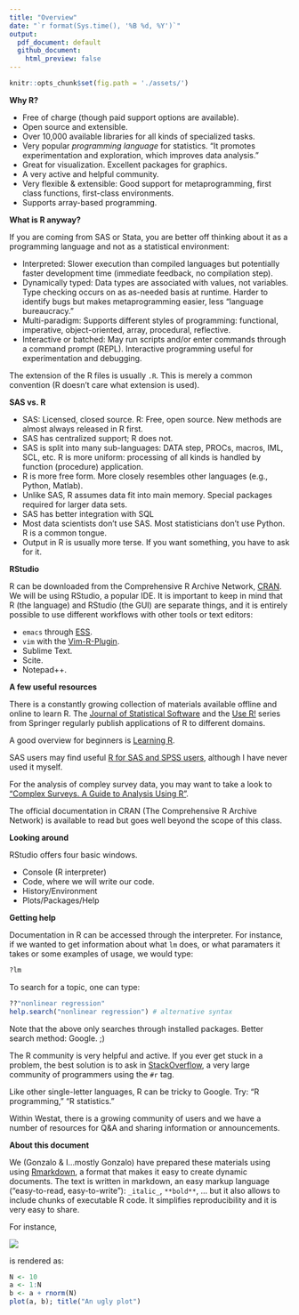 --- 
title: "Overview"
date: "`r format(Sys.time(), '%B %d, %Y')`"
output: 
  pdf_document: default
  github_document: 
    html_preview: false
---


```{r setup, include=FALSE, cache=FALSE}
knitr::opts_chunk$set(fig.path = './assets/')
```


**Why R?**

- Free of charge (though paid support options are available).
- Open source and extensible.
- Over 10,000 available libraries for all kinds of specialized tasks.
-	Very popular *programming language* for statistics. "It promotes experimentation and exploration, which improves data analysis."
-	Great for visualization. Excellent packages for graphics.
-	A very active and helpful community.
- Very flexible & extensible: Good support for metaprogramming, first class functions, first-class environments.
- Supports array-based programming.

**What is R anyway?**

If you are coming from SAS or Stata, you are better off thinking about it as a programming language and not as a statistical environment:

- Interpreted: Slower execution than compiled languages but potentially faster development time (immediate feedback, no compilation step).
- Dynamically typed: Data types are associated with values, not variables. Type checking occurs on as as-needed basis at runtime. Harder to identify bugs but makes metaprogramming easier, less "language bureaucracy."
- Multi-paradigm: Supports different styles of programming: functional, imperative, object-oriented, array, procedural, reflective.
- Interactive or batched: May run scripts and/or enter commands through a command prompt (REPL). Interactive programming useful for experimentation and debugging.

The extension of the R files is usually `.R`. This is merely a common convention (R doesn't care what extension is used).

**SAS vs. R**

- SAS: Licensed, closed source. R: Free, open source. New methods are almost always released in R first.
- SAS has centralized support; R does not.
- SAS is split into many sub-languages: DATA step, PROCs, macros, IML, SCL, etc. R is more uniform: processing of all kinds is handled by function (procedure) application.
- R is more free form. More closely resembles other languages (e.g., Python, Matlab).
- Unlike SAS, R assumes data fit into main memory. Special packages required for larger data sets.
- SAS has better integration with SQL
- Most data scientists don't use SAS. Most statisticians don't use Python. R is a common tongue.
- Output in R is usually more terse.  If you want something, you have to ask for it.

**RStudio**

R can be downloaded from the Comprehensive R Archive Network,
[CRAN](https//cran.r-project.org). We will be using RStudio, a popular IDE. It
is important to keep in mind that R (the language) and RStudio (the GUI) are
separate things, and it is entirely possible to use different workflows with
other tools or text editors:

- `emacs` through [ESS](http://ess.r-project.org/).
- `vim` with the [Vim-R-Plugin](http://www.vim.org/scripts/script.php?script_id=2628).
- Sublime Text.
- Scite.
- Notepad++.

**A few useful resources**

There is a constantly growing collection of materials available offline and
online to learn R. The
[Journal of Statistical Software](http://www.jstatsoft.org/index) and the
[Use R!](http://www.springer.com/series/6991) series from Springer regularly
publish applications of R to different domains.

A good overview for beginners is
[Learning R](http://shop.oreilly.com/product/0636920028352.do).

SAS users may find useful
[R for SAS and SPSS users](http://www.springer.com/us/book/9781461406846),
although I have never used it myself.

For the analysis of compley survey data, you may want to take a look to ["Complex
Surveys. A Guide to Analysis Using R"](http://r-survey.r-forge.r-project.org/svybook/). 

The official documentation in CRAN (The Comprehensive R Archive Network) is available to read but goes well beyond the scope of this class.

**Looking around**

RStudio offers four basic windows. 

- Console (R interpreter)
- Code, where we will write our code.
- History/Environment
- Plots/Packages/Help

**Getting help**

Documentation in R can
be accessed through the interpreter. For instance, if we wanted to get
information about what `lm` does, or what paramaters it takes or some examples
of usage, we would type:
```{r eval=FALSE}
?lm
```

To search for a topic, one can type:
```{r eval=FALSE}
??"nonlinear regression"
help.search("nonlinear regression") # alternative syntax
```

Note that the above only searches through installed packages. Better search method: Google. ;)

The R community is very helpful and active. If you ever get stuck in a problem, the best solution is to ask in 
[StackOverflow](http://stackoverflow.com/), a very large community of
programmers using the `#r` tag. 

Like other single-letter languages, R can be tricky to Google. Try: "R programming," "R statistics."

Within Westat, there is a growing community of users and we have a number of
resources for Q&A and sharing information or announcements.

**About this document**

We (Gonzalo & I...mostly Gonzalo) have prepared these materials using using
[Rmarkdown](http://rmarkdown.rstudio.com/), a format that makes it easy to
create dynamic documents. The text is written in markdown, an easy
markup language ("easy-to-read, easy-to-write"): `_italic_`, `**bold**`,
... but it also allows to include chunks of executable R code. It simplifies
reproducibility and it is very easy to share.

For instance, 

<p align="left">
<img src ="assets/raw-rmarkdown.png">
</p>

is rendered as:

```{r}
N <- 10
a <- 1:N
b <- a + rnorm(N)
plot(a, b); title("An ugly plot")
```
